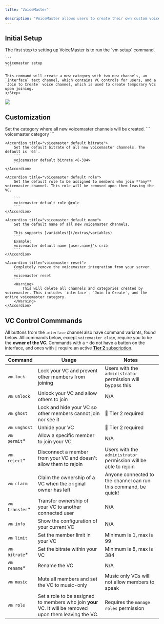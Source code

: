 ```yaml
---
title: 'VoiceMaster'

description: 'VoiceMaster allows users to create their own custom voice channels and customize them with Bleed.'
---
```

## Initial Setup
<Steps>
  <Step title="Initalization">
    The first step to setting up VoiceMaster is to run the `vm setup` command.

    ```
    voicemaster setup
    ```
    
    This command will create a new category with two new channels, an `interface` text channel, which contains VC controls for users, and a `Join to Create` voice channel, which is used to create temporary VCs upon joining. 
    </Step>
  </Steps>
    <Frame type="glass" caption="VC control interface shown in the newly created `interface` channel">
        <img src="https://github.com/ju/docs/blob/main/static/vm.png?raw=true" />
    </Frame>

## Customization
<AccordionGroup>
    <Accordion title="voicemaster category">
        Set the category where all new voicemaster channels will be created.
        ```
        voicemaster category <category name_or_id>
        ```
    </Accordion>

    <Accordion title="voicemaster default bitrate">
        Set the default bitrate of all new voicemaster channels. The default is `64`.
        ```
        voicemaster default bitrate <8-384>
        ```
    </Accordion>

    <Accordion title="voicemaster default role">
        Set the default role to be assigned to members who join **any** voicemaster channel. This role will be removed upon them leaving the VC.

        ```
        voicemaster default role @role
        ```
    </Accordion>

    <Accordion title="voicemaster default name">
        Set the default name of all new voicemaster channels.

        This supports [variables!](/extras/variables)
        ```
        Example:
        voicemaster default name {user.name}'s crib
        ```
    </Accordion>

    <Accordion title="voicemaster reset">
        Completely remove the voicemaster integration from your server.
        ```
        voicemaster reset
        ```
        <Warning>
            This will delete all channels and categories created by voicemaster. This includes `interface`, `Join to Create`, and the entire voicemaster category. 
        </Warning>
    </Accordion>
</AccordionGroup>

## VC Control Commmands
All buttons from the `interface` channel also have command variants, found below. All commands below, except `voicemaster claim`, require you to be the **owner of the VC**.
<Note>Commands with a `*` do not have a button on the interface, and ones with `🏅` require an active [**Tier 2** subscription](https://i-got-racks-bottega.bleed.bot/perks).</Note>

| Command | Usage | Notes |
| -------- | -------- | -------- |
| `vm lock` | Lock your VC and prevent other members from joining | Users with the `administrator` permission will bypass this |
| `vm unlock` | Unlock your VC and allow others to join | N/A |
| `vm ghost` | Lock and hide your VC so other members cannot join nor see it | 🏅 Tier 2 required |
| `vm unghost` | Unhide your VC | 🏅 Tier 2 required |
| `vm permit`* | Allow a specific member to join your VC | N/A |
| `vm reject`* | Disconnect a member from your VC and doesn't allow them to rejoin | Users with the `administrator` permission will be able to rejoin |
| `vm claim` | Claim the ownership of a VC when the original owner has left | Anyone connected to the channel can run this command, be quick! |
| `vm transfer`* | Transfer ownership of your VC to another connected user | N/A |
| `vm info` | Show the configuration of your current VC | N/A |
| `vm limit` | Set the member limit in your VC | Minimum is 1, max is 99 |
| `vm bitrate`* | Set the bitrate within your VC | Minimum is 8, max is 384 |
| `vm rename`* | Rename the VC | N/A |
| `vm music` | Mute all members and set the VC to music-only | Music only VCs will not allow members to speak |
| `vm role` | Set a role to be assigned to members who join **your** VC. It will be removed upon them leaving the VC. | Requires the `manage roles` permission |